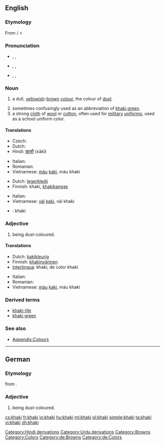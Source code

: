 ==English==

===Etymology===
From {{w|Hindustani}} {{term|ख़ाकी|sc=Deva|lang=hi}} / {{term|خاکی|sc=ur-Arab|tr=xākī|lang=ur}} < {{etyl|fa}} {{term|خاکی|tr=xâki|sc=fa-Arab||dusty, earthy, earth-colored|lang=fa}}

===Pronunciation===
* {{a|Aus|UK}} {{enPR|kä-k'ē}}, {{IPA|/ˈkɑː.kiː/}}, {{SAMPA|/"kA:.ki:/}}
*: {{rhymes|ɑːkiː}}
* {{a|Canada}} {{enPR|kär-k'ē|kä-k'ē|kă-k'ē}}, {{IPA|/ˈkaɹkiː/|/ˈkɑː.kiː/|/ˈkækiː/}}, {{SAMPA|/"karki:/|/"kA:.ki:/|/"k{ki:/}}
*: {{rhymes|aɹkiː}}
* {{a|US}} {{enPR|kă-k'ē}}, {{IPA|/ˈkækiː/}}, {{SAMPA|/"k{ki:/}}
*: {{rhymes|ækiː}}

===Noun===
{{en-noun}}

# {{color}} a dull, [[yellow]]ish-[[brown]] [[color|colour]], the colour of [[dust]].
#: {{color panel|F0E68C}}
# sometimes confusingly used as an abbreviation of [[khaki green]].
# a strong [[cloth]] of [[wool]] or [[cotton]], often used for [[military]] [[uniform]]s, used as a school uniform color.

====Translations====
{{trans-top|colour}}
* Czech: {{t+|cs|khaki}}
* Dutch: {{t+|nl|kaki|n}}
* Hindi: [[ख़ाकी]] (xākī)
{{trans-mid}}
* Italian: {{t+|it|cachi|m}}
* Romanian: {{t+|ro|kaki}}
* Vietnamese: [[màu]] [[kaki]], màu khaki
{{trans-bottom}}

{{trans-top|cloth}}
* Dutch: [[legerkledij]] {{f}}
* Finnish: khaki, [[khakikangas]]
{{trans-mid}}
* Italian: {{t+|it|cachi|m}}
* Vietnamese: [[vải]] [[kaki]], vải khaki
{{trans-bottom}}

{{checktrans}}
<!--Remove this section once all of the translations below have been moved into the tables above.-->
* {{ttbc|Interlingua}}: khaki

===Adjective===
{{en-adj}}

# {{color}} being dust-coloured.

====Translations====
{{trans-top|colour}}
* Dutch: [[kakikleurig]]
* Finnish: [[khakinvärinen]]
* [[Interlingua]]: khaki, de color khaki
{{trans-mid}}
* Italian: {{t+|it|cachi|m}}
* Romanian: {{t+|ro|kaki}}
* Vietnamese: [[màu]] [[kaki]], màu khaki
{{trans-bottom}}

===Derived terms===
* [[khaki-tile]]
* [[khaki green]]

===See also===
* [[Appendix:Colours]]

[[Category:Hindi derivations]]
[[Category:Urdu derivations]]
[[Category:Browns]]
[[Category:Colors]]

----

==German==

===Etymology===
from {{etyl|en|de}} {{term|khaki|lang=en}}.

===Adjective===
{{infl|de|adjective}}

# {{color|lang=de}} being dust-coloured.

[[Category:de:Browns]]
[[Category:de:Colors]]

[[cs:khaki]]
[[fr:khaki]]
[[io:khaki]]
[[hu:khaki]]
[[ml:khaki]]
[[pl:khaki]]
[[simple:khaki]]
[[ta:khaki]]
[[vi:khaki]]
[[zh:khaki]]